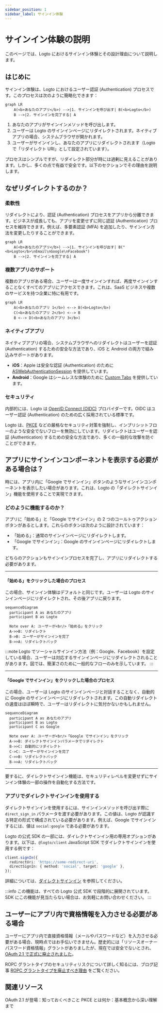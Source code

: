 ```yaml
---
sidebar_position: 1
sidebar_label: サインイン体験
---
```


# サインイン体験の説明

このページでは、Logto におけるサインイン体験とその設計理由について説明します。

## はじめに

サインイン体験は、Logto におけるユーザー認証 (Authentication) プロセスです。このプロセスは次のように簡略化できます：

```mermaid
graph LR
    A(<b>あなたのアプリ</b>) -->|1. サインインを呼び出す| B(<b>Logto</b>)
    B -->|2. サインインを完了する| A
```

1. あなたのアプリがサインインメソッドを呼び出します。
2. ユーザーは Logto のサインインページにリダイレクトされます。ネイティブアプリの場合、システムブラウザが開かれます。
3. ユーザーがサインインし、あなたのアプリにリダイレクトされます（Logto で「リダイレクト URI」として設定されています）。

プロセスはシンプルですが、リダイレクト部分が時には過剰に見えることがあります。しかし、多くの点で有益で安全です。以下のセクションでその理由を説明します。

## なぜリダイレクトするのか？

### 柔軟性

リダイレクトにより、認証 (Authentication) プロセスをアプリから分離できます。ビジネスが成長しても、アプリを変更せずに同じ認証 (Authentication) プロセスを維持できます。例えば、多要素認証 (MFA) を追加したり、サインイン方法を変更したりすることができます。

```mermaid
graph LR
    A(<b>あなたのアプリ</b>) -->|1. サインインを呼び出す| B("<b>Logto</b>\nEmail\nGoogle\nFacebook")
    B -->|2. サインインを完了する| A
```

### 複数アプリのサポート

複数のアプリがある場合、ユーザーは一度サインインすれば、再度サインインすることなくすべてのアプリにアクセスできます。これは、SaaS ビジネスや複数のサービスを持つ企業に特に有用です。

```mermaid
graph LR
    A(<b>あなたのアプリ 1</b>) <--> B(<b>Logto</b>)
    C(<b>あなたのアプリ 2</b>) <--> B
    B <--> D(<b>あなたのアプリ 3</b>)
```

### ネイティブアプリ

ネイティブアプリの場合、システムブラウザへのリダイレクトはユーザーを認証 (Authentication) するための安全な方法であり、iOS と Android の両方で組み込みサポートがあります。

- **iOS**：Apple は安全な認証 (Authentication) のために [ASWebAuthenticationSession](https://developer.apple.com/documentation/authenticationservices/aswebauthenticationsession) を提供しています。
- **Android**：Google はシームレスな体験のために [Custom Tabs](https://developer.chrome.com/docs/android/custom-tabs) を提供しています。

### セキュリティ

内部的には、Logto は [OpenID Connect (OIDC)](https://openid.net/specs/openid-connect-core-1_0.html) プロバイダーです。OIDC はユーザー認証 (Authentication) のための広く採用されている標準です。

Logto は、[PKCE](https://tools.ietf.org/html/rfc7636) などの厳格なセキュリティ対策を強制し、インプリシットフローのような安全でないフローを無効にしています。リダイレクトはユーザーを認証 (Authentication) するための安全な方法であり、多くの一般的な攻撃を防ぐことができます。

## アプリにサインインコンポーネントを表示する必要がある場合は？

時には、アプリ内に「Google でサインイン」ボタンのようなサインインコンポーネントを表示したい場合があります。これは、Logto の「ダイレクトサインイン」機能を使用することで実現できます。

### どのように機能するのか？

アプリに「始める」と「Google でサインイン」の 2 つのコールトゥアクションボタンがあるとします。これらのボタンは次のように設計されています：

- 「始める」：通常のサインインページにリダイレクトします。
- 「Google でサインイン」：Google のサインインページにリダイレクトします。

どちらのアクションもサインインプロセスを完了し、アプリにリダイレクトする必要があります。

---

#### 「始める」をクリックした場合のプロセス

この場合、サインイン体験はデフォルトと同じです。ユーザーは Logto のサインインページにリダイレクトされ、その後アプリに戻ります。

```mermaid
sequenceDiagram
  participant A as あなたのアプリ
  participant B as Logto

  Note over A: ユーザーが<br/>「始める」をクリック
  A->>B: リダイレクト
  B->B: ユーザーがサインインを完了
  B->>A: リダイレクトバック
```

:::note
Logto でソーシャルサインイン方法（例：Google、Facebook）を設定している場合、ユーザーは対応するサインインページにリダイレクトされることがあります。図では、簡潔さのために一般的なフローのみを示しています。
:::

---

#### 「Google でサインイン」をクリックした場合のプロセス

この場合、ユーザーは Logto のサインインページと対話することなく、自動的に Google のサインインページにリダイレクトされます。この自動リダイレクトの速度はほぼ瞬時で、ユーザーはリダイレクトに気付かないかもしれません。

```mermaid
sequenceDiagram
  participant A as あなたのアプリ
  participant B as Logto
  participant C as Google

  Note over A: ユーザーが<br/>「Google でサインイン」をクリック
  A->>B: ダイレクトサインインパラメータでリダイレクト
  B->>C: 自動的にリダイレクト
  C->C: ユーザーがサインインを完了
  C->>B: リダイレクトバック
  B->>A: リダイレクトバック
```

---

要するに、ダイレクトサインイン機能は、セキュリティレベルを変更せずにサインイン体験の一部の操作を自動化する方法です。

### アプリでダイレクトサインインを使用する

ダイレクトサインインを使用するには、サインインメソッドを呼び出す際に `direct_sign_in` パラメータを渡す必要があります。この値は、Logto が認識する特定の形式で構成されている必要があります。例えば、Google でサインインするには、値は `social:google` である必要があります。

Logto の公式 SDK の一部には、ダイレクトサインイン用の専用オプションがあります。以下は、`@logto/client` JavaScript SDK でダイレクトサインインを使用する例です：

```ts
client.signIn({
  redirectUri: 'https://some-redirect-uri',
  directSignIn: { method: 'social', target: 'google' },
});
```

詳細については、[ダイレクトサインイン](/end-user-flows/authentication-parameters/direct-sign-in) を参照してください。

:::info
この機能は、すべての Logto 公式 SDK で段階的に展開されています。SDK にこの機能が見当たらない場合は、お気軽にお問い合わせください。
:::

## ユーザーにアプリ内で資格情報を入力させる必要がある場合

ユーザーにアプリ内で直接資格情報（メールやパスワードなど）を入力させる必要がある場合、現時点ではお手伝いできません。歴史的には「リソースオーナーパスワード資格情報」グラントがありましたが、現在では安全でないとされ、[OAuth 2.1 で正式に廃止されました](https://datatracker.ietf.org/doc/html/draft-ietf-oauth-security-topics#name-resource-owner-password-cre)。

ROPC グラントタイプのセキュリティリスクについて詳しく知るには、ブログ記事 [ROPC グラントタイプを廃止すべき理由](https://blog.logto.io/deprecated-ropc-grant-type/) をご覧ください。

## 関連リソース

<Url href="https://blog.logto.io/oauth-2-1/">OAuth 2.1 が登場：知っておくべきこと</Url>
<Url href="https://blog.logto.io/how-pkce-protects-the-authorization-code-flow-for-native-apps">
  PKCE とは何か：基本概念から深い理解まで
</Url>
